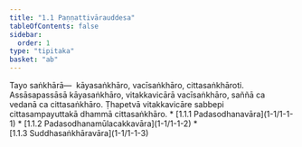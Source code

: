 ```yaml
---
title: "1.1 Paṇṇattivārauddesa"
tableOfContents: false
sidebar:
  order: 1
type: "tipitaka"
basket: "ab"
---
```



<DynamicBreadcrumb />

<Division number="1">

<Paragraph number="2">
Tayo saṅkhārā—  kāyasaṅkhāro, vacīsaṅkhāro, cittasaṅkhāroti. Assāsapassāsā kāyasaṅkhāro, vitakkavicārā vacīsaṅkhāro, saññā ca vedanā ca cittasaṅkhāro. Ṭhapetvā vitakkavicāre sabbepi cittasampayuttakā dhammā cittasaṅkhāro.

</Paragraph>
</Division>

<TableOfContents>
* [1.1.1 Padasodhanavāra](1-1/1-1-1)
* [1.1.2 Padasodhanamūlacakkavāra](1-1/1-1-2)
* [1.1.3 Suddhasaṅkhāravāra](1-1/1-1-3)
</TableOfContents>